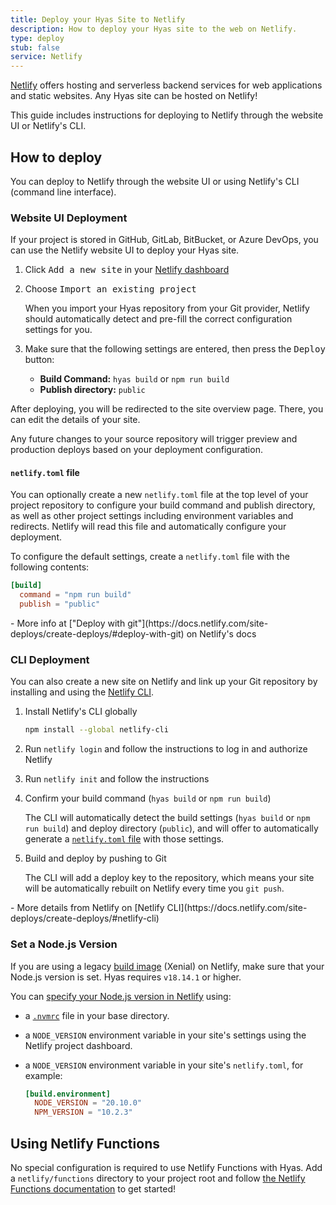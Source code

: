 ```yaml
---
title: Deploy your Hyas Site to Netlify
description: How to deploy your Hyas site to the web on Netlify.
type: deploy
stub: false
service: Netlify
---
```


[Netlify](https://netlify.com) offers hosting and serverless backend services for web applications and static websites. Any Hyas site can be hosted on Netlify!

This guide includes instructions for deploying to Netlify through the website UI or Netlify's CLI.

## How to deploy

You can deploy to Netlify through the website UI or using Netlify's CLI (command line interface).

### Website UI Deployment

If your project is stored in GitHub, GitLab, BitBucket, or Azure DevOps, you can use the Netlify website UI to deploy your Hyas site.

1. Click <kbd>Add a new site</kbd> in your [Netlify dashboard](https://app.netlify.com/)

2. Choose <kbd>Import an existing project</kbd>

    When you import your Hyas repository from your Git provider, Netlify should automatically detect and pre-fill the correct configuration settings for you.

3. Make sure that the following settings are entered, then press the <kbd>Deploy</kbd> button:

    - **Build Command:** `hyas build` or `npm run build`
    - **Publish directory:** `public`

 After deploying, you will be redirected to the site overview page. There, you can edit the details of your site.

Any future changes to your source repository will trigger preview and production deploys based on your deployment configuration.

#### `netlify.toml` file

You can optionally create a new `netlify.toml` file at the top level of your project repository to configure your build command and publish directory, as well as other project settings including environment variables and redirects. Netlify will read this file and automatically configure your deployment.

To configure the default settings, create a `netlify.toml` file with the following contents:

```toml
[build]
  command = "npm run build"
  publish = "public"
```

<List emoji="books">
- More info at ["Deploy with git"](https://docs.netlify.com/site-deploys/create-deploys/#deploy-with-git) on Netlify's docs
</List>

### CLI Deployment

You can also create a new site on Netlify and link up your Git repository by installing and using the [Netlify CLI](https://cli.netlify.com/).


1. Install Netlify's CLI globally

    ```bash
    npm install --global netlify-cli
    ```

2. Run `netlify login` and follow the instructions to log in and authorize Netlify
3. Run `netlify init` and follow the instructions
4. Confirm your build command (`hyas build` or `npm run build`)

    The CLI will automatically detect the build settings (`hyas build` or `npm run build`) and deploy directory (`public`), and will offer to automatically generate a [`netlify.toml` file](#netlifytoml-file) with those settings.

5. Build and deploy by pushing to Git

    The CLI will add a deploy key to the repository, which means your site will be automatically rebuilt on Netlify every time you `git push`.

<List emoji="books">
- More details from Netlify on [Netlify CLI](https://docs.netlify.com/site-deploys/create-deploys/#netlify-cli)
</List>

### Set a Node.js Version

If you are using a legacy [build image](https://docs.netlify.com/configure-builds/get-started/#build-image-selection) (Xenial) on Netlify, make sure that your Node.js version is set. Hyas requires `v18.14.1` or higher.

You can [specify your Node.js version in Netlify](https://docs.netlify.com/configure-builds/manage-dependencies/#node-js-and-javascript) using:
- a [`.nvmrc`](https://github.com/nvm-sh/nvm#nvmrc) file in your base directory.
- a `NODE_VERSION` environment variable in your site's settings using the Netlify project dashboard.
- a `NODE_VERSION` environment variable in your site's `netlify.toml`, for example:

    ```toml
    [build.environment]
      NODE_VERSION = "20.10.0"
      NPM_VERSION = "10.2.3"
    ```

## Using Netlify Functions

No special configuration is required to use Netlify Functions with Hyas. Add a `netlify/functions` directory to your project root and follow [the Netlify Functions documentation](https://docs.netlify.com/functions/overview/) to get started!

